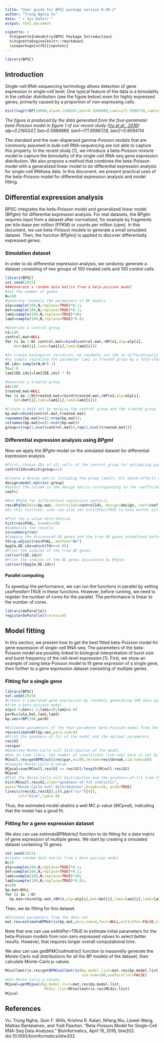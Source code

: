 ```yaml
---
title: "User guide for BPSC package version 0.99.2"
author: "Trung Nghia Vu"
date: "`r Sys.Date()`"
output: html_document

vignette: >
  %\VignetteIndexEntry{BPSC Package Introduction}
  %\VignetteEngine{knitr::rmarkdown}
  \usepackage[utf8]{inputenc}
---
```

  

```r
library(BPSC)
```

## Introduction
Single-cell RNA-sequencing technology allows detection of gene
expression in single-cell level. One typical feature of the data is
a bimodality in the cellular distribution (see the figure below) even for highly expressed
genes, primarily caused by a proportion of non-expressing cells.

```r
hist(log2(rBP(10000,alp=0.2160247,bet=0.5989889,lam1=171.9596728,lam2=0.9094114)+1),prob=TRUE,col='grey',breaks=10, xlab="log2(expression+1)", main="")
```

*The figure is produced by the data generated from the four-parameter beta-Poisson model in figure 1 of our recent study ([Vu et al., 2016](#BPSC_study)): alp=0.2160247, bet=0.5989889, lam1=171.9596728, lam2=0.9094114*

The standard and the over-dispersed gamma-Poisson models that are
commonly assumed in bulk-cell RNA-sequencing are not able to capture
this property. In the recent study [1], we introduce a beta-Poisson mixture model to
capture the bimodality of the single-cell RNA-seq gene expression
distribution. We also propose a method that combines the beta-Poisson model with a generalized linear model to do differential expression analysis for single-cell RNAseq data.
In this document, we present practical uses of the beta-Poisson 
model for differential expression analysis and model fitting.


## Differential expression analysis
BPSC integrates the beta-Poisson model and generalized linear model (BPglm) for differential expression analysis.
For real datasets, the BPglm requires input from a dataset after normalized, for example by fragments per kilo-base per million (FPKM) or counts per million (cpm).
In this document, we use beta-Poisson models to generate a small simulated dataset. Then, the function *BPglm()* is applied to discover differentially expressed genes. 

### Simulation dataset
In order to do differential expression analysis, we randomly generate a dataset consisting of two groups of 100 treated cells and 100 control cells.

```r
library(BPSC)
set.seed(2015)
###Generate a random data matrix from a beta-poisson model
#Set the number of genes
N=100
#Generate randomly the parameters of BP models
alp=sample(100,N,replace=TRUE)*0.1;
bet=sample(100,N,replace=TRUE)*0.1;
lam1=sample(100,N,replace=TRUE)*10;
lam2=sample(100,N,replace=TRUE)*0.01

#Generate a control group
n1=100
control.mat=NULL
for (i in 1:N) control.mat=rbind(control.mat,rBP(n1,alp=alp[i],
	bet=bet[i],lam1=lam1[i],lam2=lam2[i]))

#To create biological variation, we randomly set 10% as differentially expressed genes 
#by simply replacing the parameter lam1 in treated group by a fold-change fc
DE.ids= sample(N,N*0.1)
fc=2.0
lam1[DE.ids]=lam1[DE.ids] * fc

#Generate a treated group
n2=100
treated.mat=NULL
for (i in 1:N)treated.mat=rbind(treated.mat,rBP(n2,alp=alp[i],
	bet=bet[i],lam1=lam1[i],lam2=lam2[i]))

#Create a data set by merging the control group and the treated group
bp.mat=cbind(control.mat,treated.mat)
rownames(bp.mat)=c(1:nrow(bp.mat));
colnames(bp.mat)=c(1:ncol(bp.mat))
group=c(rep(1,ncol(control.mat)),rep(2,ncol(treated.mat)))
```

### Differential expression analysis using *BPgml*
Now we apply the *BPglm* model on the simulated dataset for differential expression analysis.

```r
#First, choose IDs of all cells of the control group for estimating parameters of BP models
controlIds=which(group==1)

#Create a design matrix including the group labels. All batch effects can be also added here if they are available
design=model.matrix(~group) 
#Select the column in the design matrix corresponding to the coefficient (the group label) for the GLM model testing
coef=2 

#Run BPglm for differential expression analysis
res=BPglm(data=bp.mat, controlIds=controlIds, design=design, coef=coef, estIntPar=FALSE, useParallel=FALSE) 
#In this function, user can also set estIntPar=TRUE to have better estimated beta-Poisson models for the generalized linear model. However, a longer computational time is required.

#Plot the p-value distribution
hist(res$PVAL, breaks=20)
#Summarize the resutls
ss=summary(res)
#Compare the discovered DE genes and the true DE genes predefined beforeward
fdr=p.adjust(res$PVAL, method="BH")
bpglm.DE.ids=which(fdr<=0.05)
#Print the indices of the true DE genes:
cat(sort(DE.ids))
#Print the indices of the DE genes discovered by BPglm:
cat(sort(bpglm.DE.ids))
```

#### Parallel computing
To speedup the performance, we can run the functions in parallel by setting *useParallel*=TRUE in these functions. However, before running, we need to register the number of cores for the parallel. The performance is linear to the number of cores.

```r
library(doParallel)
registerDoParallel(cores=16)
```

## Model fitting
In this section, we present how to get the best fitted beta-Poisson model for gene expression of single-cell RNA-seq.
The parameters of the beta-Poisson model are possibly linked to biological interpretation of burst size and burst frequency of the cell-level expression [1].
First, we show an example of using beta-Poisson model to fit gene expresion of a single gene, 
then further to a gene expression dataset consisting of multiple genes.

### Fitting for a single gene
```r
library(BPSC)
set.seed(2015)
#Create a simulated gene expression by randomly generating 100 data points 
#from a beta-poisson model
alp=0.6;bet=1.5;lam1=20;lam2=0.05
par0=c(alp,bet,lam1,lam2)
bp.vec=rBP(100,par0)

#Estimate parameters of the four-parameter beta-Poisson model from the data points
res=estimateBP(bp.vec,para.num=4)
#Print the goodness-of-fit of the model and the optimal parameters
res$X2
res$par
#Generate Monte-Carlo null distribution of the model.
#Due to time limit, the number of simulations (sim.num) here is set by 100.
MCnull.res=getBPMCnull(res$par,n=100,tbreak=res$tbreak,sim.num=100)
#Compute Monte-Carlo p-value
MCpval=sum(MCnull.res$X2 >= res$X2)/length(MCnull.res$X2)
MCpval
#Plot the Monte-Carlo null distribution and the goodness-of-fit from the model (blue line).
hist(MCnull.res$X2,xlab="goodness-of-fit statistic", 
main="Monte-Carlo null distribution",breaks=20, prob=TRUE)
lines(c(res$X2,res$X2),c(0,par("usr")[4]),
      col="blue",lwd=2.0)
```

Thus, the estimated model obatins a well MC p-value (*MCpval*), indicating that the model has a good fit.

### Fitting for a gene expression dataset
We also can use *estimateBPMatrix()* function to do fitting for a data matrix of gene expression of multiple genes. We start by creating a simulated dataset containing 10 genes.

```r
set.seed(2015)
#create random data matrix from a beta-poisson model
N=10
alp=sample(100,N,replace=TRUE)*0.1;
bet=sample(100,N,replace=TRUE)*0.1;
lam1=sample(100,N,replace=TRUE)*10;
lam2=sample(100,N,replace=TRUE)*0.01;
n=100
bp.mat=NULL
for (i in 1:N)
  bp.mat=rbind(bp.mat,rBP(n,alp=alp[i],bet=bet[i],lam1=lam1[i],lam2=lam2[i]))
```

Then, we do fitting for this dataset.

```r
#Estimate parameters from the data set
mat.res=estimateBPMatrix(bp.mat,para.num=4,fout=NULL,estIntPar=FALSE,useParallel=FALSE)
```
Note that one can use *estIntPar*=TRUE to estimate initial parameters for the beta-Poisson models from non-zero expressed values to select better results. However, that requires longer overall computational time.

We also can use *getBPMCnullmatrix()* function to massivelly generate the Monte-Carlo null distributions for all the BP models of the dataset, then calculate Monte-Carlo p-values.

```r
MCnullmatrix.res=getBPMCnullmatrix(bp.model.list=mat.res$bp.model.list,fout=NULL,
                                   sim.num=100,useParallel=FALSE)
#Get Monte-Carlo p-values
MCpval=getMCpval(bp.model.list=mat.res$bp.model.list,
                  MCdis.list=MCnullmatrix.res$MCdis.list)
MCpval
```

## References
<a id="BPSC_study"> Vu, Trung Nghia, Quin F. Wills, Krishna R. Kalari, Nifang Niu, Liewei Wang, Mattias Rantalainen, and Yudi Pawitan. "Beta-Poisson Model for Single-Cell RNA-Seq Data Analyses." Bioinformatics, April 19, 2016, btw202. doi:10.1093/bioinformatics/btw202. </a>

